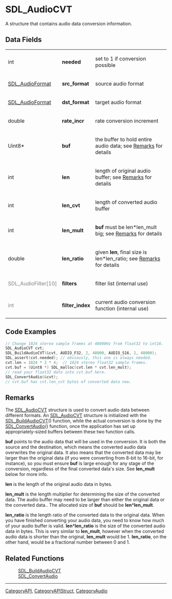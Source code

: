 = SDL_AudioCVT =
A structure that contains audio data conversion information.


== Data Fields ==
{|
|int
|'''needed'''
|set to 1 if conversion possible
|-
|[[SDL_AudioFormat]]
|'''src_format'''
|source audio format
|-
|[[SDL_AudioFormat]]
|'''dst_format'''
|target audio format
|-
|double
|'''rate_incr'''
|rate conversion increment
|-
|Uint8*
|'''buf'''
|the buffer to hold entire audio data; see [[#buf|Remarks]] for details
|-
|int
|'''len'''
|length of original audio buffer; see [[#len|Remarks]] for details
|-
|int
|'''len_cvt'''
|length of converted audio buffer
|-
|int
|'''len_mult'''
|'''buf''' must be len*len_mult big; see [[#len_mult|Remarks]] for details
|-
|double
|'''len_ratio'''
|given '''len''', final size is len*len_ratio; see [[#len_ratio|Remarks]] for details
|-
|<span style="color: rgb(128, 128, 128);">SDL_AudioFilter[10]
|'''filters'''
|filter list (internal use)
|-
|<span style="color: rgb(128, 128, 128);">int
|'''filter_index'''
|current audio conversion function (internal use)
|}

== Code Examples ==
<syntaxhighlight lang='c++'>
// Change 1024 stereo sample frames at 48000Hz from float32 to int16.
SDL_AudioCVT cvt;
SDL_BuildAudioCVT(&cvt, AUDIO_F32, 2, 48000, AUDIO_S16, 2, 48000);
SDL_assert(cvt.needed); // obviously, this one is always needed.
cvt.len = 1024 * 2 * 4;  // 1024 stereo float32 sample frames.
cvt.buf = (Uint8 *) SDL_malloc(cvt.len * cvt.len_mult);
// read your float32 data into cvt.buf here.
SDL_ConvertAudio(&cvt);
// cvt.buf has cvt.len_cvt bytes of converted data now.
</syntaxhighlight>

== Remarks ==
The [[SDL_AudioCVT]] structure is used to convert audio data between different formats. An [[SDL_AudioCVT]] structure is initialized with the [[SDL_BuildAudioCVT]]() function, while the actual conversion is done by the [[SDL_ConvertAudio]]() function, once the application has set up appropriately-sized buffers between these two function calls.

<span id="buf"></span>'''buf''' points to the audio data that will be used in the conversion. It is both the source and the destination, which means the converted audio data overwrites the original data. It also means that the converted data may be larger than the original data (if you were converting from 8-bit to 16-bit, for instance), so you must ensure '''buf''' is large enough for any stage of the conversion, regardless of the final converted data's size. See '''len_mult''' below for more info.

<span id="len"></span>'''len''' is the length of the original audio data in bytes.

<span id="len_mult"></span>'''len_mult''' is the length multiplier for determining the size of the converted data. The audio buffer may need to be larger than either the original data or the converted data.. The allocated size of '''buf''' should be '''len'''*'''len_mult'''.

<span id="len_ratio"></span>'''len_ratio''' is the length ratio of the converted data to the original data. When you have finished converting your audio data, you need to know how much of your audio buffer is valid. '''len'''*'''len_ratio''' is the size of the converted audio data in bytes. This is very similar to '''len_mult''', however when the converted audio data is shorter than the original, '''len_mult''' would be 1. '''len_ratio''', on the other hand, would be a fractional number between 0 and 1.

== Related Functions ==
:[[SDL_BuildAudioCVT]]
:[[SDL_ConvertAudio]]

----
[[CategoryAPI]], [[CategoryAPIStruct]], [[CategoryAudio]]
